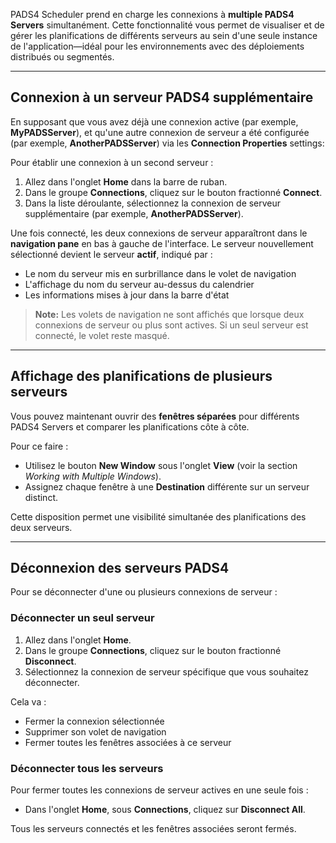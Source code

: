 PADS4 Scheduler prend en charge les connexions à **multiple PADS4 Servers** simultanément. Cette fonctionnalité vous permet de visualiser et de gérer les planifications de différents serveurs au sein d'une seule instance de l'application—idéal pour les environnements avec des déploiements distribués ou segmentés.

***

## Connexion à un serveur PADS4 supplémentaire

En supposant que vous avez déjà une connexion active (par exemple, **MyPADSServer**), et qu'une autre connexion de serveur a été configurée (par exemple, **AnotherPADSServer**) via les **Connection Properties** settings:

Pour établir une connexion à un second serveur :

1. Allez dans l'onglet **Home** dans la barre de ruban.
2. Dans le groupe **Connections**, cliquez sur le bouton fractionné **Connect**.
3. Dans la liste déroulante, sélectionnez la connexion de serveur supplémentaire (par exemple, **AnotherPADSServer**).

Une fois connecté, les deux connexions de serveur apparaîtront dans le **navigation pane** en bas à gauche de l'interface. Le serveur nouvellement sélectionné devient le serveur **actif**, indiqué par :

* Le nom du serveur mis en surbrillance dans le volet de navigation
* L'affichage du nom du serveur au-dessus du calendrier
* Les informations mises à jour dans la barre d'état

> **Note:** Les volets de navigation ne sont affichés que lorsque deux connexions de serveur ou plus sont actives. Si un seul serveur est connecté, le volet reste masqué.

***

## Affichage des planifications de plusieurs serveurs

Vous pouvez maintenant ouvrir des **fenêtres séparées** pour différents PADS4 Servers et comparer les planifications côte à côte.

Pour ce faire :

* Utilisez le bouton **New Window** sous l'onglet **View** (voir la section *Working with Multiple Windows*).
* Assignez chaque fenêtre à une **Destination** différente sur un serveur distinct.

Cette disposition permet une visibilité simultanée des planifications des deux serveurs.

***

## Déconnexion des serveurs PADS4

Pour se déconnecter d'une ou plusieurs connexions de serveur :

### Déconnecter un seul serveur

1. Allez dans l'onglet **Home**.
2. Dans le groupe **Connections**, cliquez sur le bouton fractionné **Disconnect**.
3. Sélectionnez la connexion de serveur spécifique que vous souhaitez déconnecter.

Cela va :

* Fermer la connexion sélectionnée
* Supprimer son volet de navigation
* Fermer toutes les fenêtres associées à ce serveur

### Déconnecter tous les serveurs

Pour fermer toutes les connexions de serveur actives en une seule fois :

* Dans l'onglet **Home**, sous **Connections**, cliquez sur **Disconnect All**.

Tous les serveurs connectés et les fenêtres associées seront fermés.
